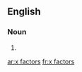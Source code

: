 {{also|x-factors|X factors}}
==English==

===Noun===
{{head|en|noun plural form}}

# {{plural of|x factor|lang=en}}

[[ar:x factors]]
[[fr:x factors]]